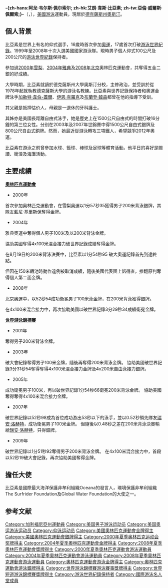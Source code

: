 {{noteTA
|G1=Aquatics
|T=zh-hans:阿龙·佩尔索尔; zh-hk:艾朗·比亞素; zh-tw:亞倫·佩爾索;
|1=zh-hans:阿龙; zh-hk:艾朗; zh-tw:亞倫;
|2=zh-hans:佩尔索尔; zh-hk:比亞素; zh-tw:佩爾索;
}}
{{Infobox Swimmer
| swimmername = Aaron Peirsol
| image = Aaron peirsol.JPG
| imagesize = 150px
| caption = 
| fullname = Aaron Wells Peirsol 
| nationality = {{USA}}
| strokes = [[仰泳|仰泳]]
| club = Longhorn Aquatics
| collegeteam = [[德克薩斯州大學奧斯汀分校|德克薩斯州大學奧斯汀分校]]
| birth_date ={{birth date and age|1983|7|23}}
| birth_place =  {{USA}}[[加利福尼亞州|加利福尼亞州]][[歐文|歐文]]
| height = {{height|ft=6|in=4}}
| weight = 
|medaltemplates= <!-- see [[Template:MedalRelatedTemplates|Template:MedalRelatedTemplates]] -->
{{MedalSport|男子[[游泳|游泳]]}}
{{MedalCountry|{{USA}} }}
{{MedalCompetition|[[奧林匹克運動會|奧林匹克運動會]]}}
{{MedalGold | [[2004年夏季奧林匹克運動會|2004年雅典]]<ref>{{cite web |url=http://sportsillustrated.cnn.com/olympics/2004/schedules/117BySport.html |title=2004 Olympic Games swimming results |accessdate=2007-07-22 |archive-date=2006-05-09 |archive-url=https://web.archive.org/web/20060509051921/http://sportsillustrated.cnn.com/olympics/2004/schedules/117BySport.html |dead-url=yes }}</ref>| [[2004年夏季奧林匹克運動會游泳比賽|100米背泳]]}}
{{MedalGold | [[2004年夏季奧林匹克運動會|2004年雅典]]| [[2004年夏季奧林匹克運動會游泳比賽|200米背泳]]}}
{{MedalGold | [[2004年夏季奧林匹克運動會|2004年雅典]]| [[2004年夏季奧林匹克運動會游泳比賽|4x100米混合接力]]}}
{{MedalGold  |[[2008年夏季奧林匹克運動會|2008年北京]] | [[2008年夏季奧林匹克運動會游泳比賽|100米背泳]]}}
{{MedalGold  |[[2008年夏季奧林匹克運動會|2008年北京]] | [[2008年夏季奧林匹克運動會游泳比賽|4x100米混合接力]]}}
{{MedalSilver| [[2000年夏季奧林匹克運動會|2000年悉尼]]<ref>{{cite web |url=http://espn.go.com/oly/summer00/swimming/index.html |title=ESPN Sydney Swimming |accessdate=2007-07-22 |archive-date=2007-08-21 |archive-url=https://web.archive.org/web/20070821022752/http://www.espn.go.com/oly/summer00/swimming/index.html |dead-url=no }}</ref>|200米背泳}}
{{MedalSilver|[[2008年夏季奧林匹克運動會|2008年北京]]|[[2008年夏季奧林匹克運動會游泳比賽|200米背泳]]}}
{{MedalCompetition|[[世界游泳錦標賽|世界游泳錦標賽]]}}
{{MedalGold | 2001年福岡| 200米背泳}}
{{MedalGold | 2003年巴塞隆納| 100米背泳}}
{{MedalGold | 2003年巴塞隆納| 200米背泳}}
{{MedalGold | 2003年巴塞隆納| 4x100米混合接力}}
{{MedalGold | [[2005年世界游泳錦標賽|2005年蒙特利爾]]| [[2005年世界游泳錦標賽|100米背泳]]}}
{{MedalGold | [[2005年世界游泳錦標賽|2005年蒙特利爾]]| [[2005年世界游泳錦標賽|200米背泳]]}}
{{MedalGold | [[2005年世界游泳錦標賽|2005年蒙特利爾]]| [[2005年世界游泳錦標賽|4x100米混合接力]]}}
{{MedalGold | [[2007年世界游泳錦標賽|2007年墨爾本]]| [[2007年世界游泳錦標賽|100米背泳]]}}
{{MedalGold | [[2009年世界游泳錦標賽|2009年羅馬]]| [[2009年世界游泳錦標賽游泳比賽|200米背泳]]}}
{{MedalGold | [[2009年世界游泳錦標賽|2009年羅馬]]| [[2009年世界游泳錦標賽游泳比賽|4x100米混合接力]]}}
{{MedalSilver | 2003年巴塞隆納| 4x200米自由泳接力}}
{{MedalSilver | [[2007年世界游泳錦標賽|2007年墨爾本]]| [[2007年世界游泳錦標賽|200米背泳]]}}
{{MedalCompetition|[[世界短池游泳錦標賽|世界短池游泳錦標賽]]}}
{{MedalGold | 2002年莫斯科| 200米背泳}}
{{MedalGold | 2002年莫斯科| 4x100米混合接力}}
{{MedalGold | 2002年莫斯科| 4x100米自由泳接力}}
{{MedalGold | 2004年印第安納波利斯| 100米背泳}}
{{MedalGold | 2004年印第安納波利斯| 200米背泳}}
{{MedalGold | 2004年印第安納波利斯| 4x100米混合接力}}
{{MedalSilver | 2002年莫斯科| 100米背泳}}
{{MedalBronze | 2002年莫斯科| 4x200米自由泳接力}}
{{MedalCompetition|[[泛美運動會|泛美運動會]]}}
{{MedalSilver | 1999年溫尼伯| 200米背泳}}
{{MedalCompetition|[[泛太平洋游泳錦標賽|泛太平洋游泳錦標賽]]}}
{{MedalGold | 2002年橫濱| 100米背泳}}
{{MedalGold | 2002年橫濱| 200米背泳}}
{{MedalGold | 2002年橫濱| 4x100米混合接力}}
{{MedalGold | 2006年維多利亞| 100米背泳}}
{{MedalGold | 2006年維多利亞| 200米背泳}}
{{MedalGold | 2006年維多利亞| 4x100米混合接力}}
}}
'''-{zh-hans:阿龙·韦尔斯·佩尔索尔; zh-hk:艾朗·韋斯·比亞素; zh-tw:亞倫·威爾斯·佩爾索;}-'''（{{lang-en|'''Aaron Wells Peirsol'''}}，{{bd|1983年|7月23日}}），[[美國|美國]][[游泳|游泳]]運動員，現居於[[德克薩斯州|德克薩斯州]][[奧斯汀|奧斯汀]]。

== 個人背景 ==

比亞素是世界上有名的仰式選手，16歲時首次參加[[夏季奧林匹克運動會|奧運]]，17歲首次打破[[游泳世界紀錄列表|游泳世界紀錄]]。1999年至2008年十次入選美國國家游泳隊。現時男子個人仰式100公尺及200公尺的[[游泳世界紀錄列表|游泳世界紀錄]]保持者。

參加過[[2000年夏季奧林匹克運動會|2000年雪梨]]、[[2000年夏季奧林匹克運動會|2004年雅典]]及[[2000年夏季奧林匹克運動會|2008年北京]]奧林匹克運動會，共奪得五金二銀的好成績。

大學時期，比亞素就讀於德克薩斯州大學奧斯汀分校，主修政治，並受訓於從1978年起就執教德克薩斯大學的游泳名教練{{tsl|en|Eddie Reese|}}。比亞素與世界記錄保持者和奧運金牌泳手[[加勒特·韋伯-蓋爾|加勒特·韋伯-蓋爾]]、[[伊恩·克羅克|伊恩·克羅克]]及[[布蘭登·韓森|布蘭登·韓森]]都曾在他的指導下受訓。

其父親是抵押估价人，母親是一退休的牙科護士。

其姊{{tsl|en|Hayley Peirsol|}}亦是美國長距離自由式泳手，她是歷史上在1500公尺自由式的時間打破16分鐘的第三位女性。分別在2003年及2007年世錦賽中得1500公尺自由式銀牌及800公尺自由式銅牌。然而，她最近從游泳轉攻三項鐵人，希望競爭2012年奧運。

比亞素在游泳之前曾參加水球、籃球、棒球及足球等體育活動。他平日的喜好是閱讀、衝浪及海灘活動。

==主要成績==
'''[[奧林匹克運動會|奧林匹克運動會]]'''

*2000年

首次參加奧林匹克運動會，在雪梨奧運以1分57秒35獲得男子200米背泳銀牌，其隊友藍尼‧基里斯保奪得金牌。

*2004年

雅典奧運中奪得個人男子100米及以200米背泳金牌。

協助美國奪得4x100米混合接力破世界記錄成績奪得金牌。

在8月19日的200米背泳決賽中，比亞素以1分54秒95 破大奧運記錄首先到達終點。

但因在150米轉池時動作違例被取消成績，隨後美國代表團上訴得直，推翻原判奪得個人第二面金牌。

*2008年

北京奧運中，以52秒54成功衛冕男子100米泳金牌，在200米背泳獲得銀牌。

在4x100米混合接力中，再次協助美國以破世界記錄3分29秒34成績衛冕金牌。

'''[[世界游泳錦標賽|世界游泳錦標賽]]'''

*2001年
奪得男子200米背泳金牌。

*2003年
破大會紀錄奪得男子100米金牌，隨後再奪得200米背泳金牌。
協助美國破世界記錄3分31秒54奪得奪得4x100米混合接力金牌及4x200米自由泳接力銀牌。

*2005年
成功衛冕男子100米，再以破世界記錄1分54秒66衛冕200米背泳金牌。
協助美國奪得奪得4x100米混合接力金牌。

*2007年
破世界記錄以52秒98成為首位成功游出53秒以下的泳手，並以0.52秒領先隊友[[瑞安·洛赫特|瑞安·洛赫特]]，成功衛冕男子100米金牌。
但隨後以0.48秒之差在200米背泳決賽輸給[[瑞安·洛赫特|瑞安·洛赫特]]，只得銀牌。

*2009年
破世界記錄以1分51秒92奪得男子200米背泳金牌。
在4x100米混合接力中，首段以52秒19破大會記錄，再次協助美國奪得金牌。

==擔任大使==
比亞素是國際最大海洋保護非牟利組織Oceana的發言人，環境保護非牟利組織The Surfrider Foundation及Global Water Foundation的大使之一。

== 参考文献 ==
{{Commons Category|Aaron Peirsol}}
{{Reflist}}

{{奥林匹克运动会游泳比赛男子100米仰泳冠军}}
{{奥林匹克运动会游泳比赛男子200米仰泳冠军}}
{{奥林匹克运动会游泳比赛男子4×100米混合泳接力冠军}}

{{Authority control}}
{{DEFAULTSORT:Peirsol, Aaron}}
[[Category:加利福尼亞州運動員|Category:加利福尼亞州運動員]]
[[Category:美国男子游泳运动员|Category:美国男子游泳运动员]]
[[Category:美国奥运游泳运动员|Category:美国奥运游泳运动员]]
[[Category:仰泳运动员|Category:仰泳运动员]]
[[Category:美國奧林匹克運動會金牌得主|Category:美國奧林匹克運動會金牌得主]]
[[Category:美國奧林匹克運動會銀牌得主|Category:美國奧林匹克運動會銀牌得主]]
[[Category:2000年夏季奥林匹克运动会奖牌得主|Category:2000年夏季奥林匹克运动会奖牌得主]]
[[Category:2004年夏季奧林匹克運動會金牌得主|Category:2004年夏季奧林匹克運動會金牌得主]]
[[Category:2008年夏季奧林匹克運動會獎牌得主|Category:2008年夏季奧林匹克運動會獎牌得主]]
[[Category:2000年夏季奧林匹克運動會游泳運動員|Category:2000年夏季奧林匹克運動會游泳運動員]]
[[Category:2004年夏季奧林匹克運動會游泳運動員|Category:2004年夏季奧林匹克運動會游泳運動員]]
[[Category:2008年夏季奧林匹克運動會游泳運動員|Category:2008年夏季奧林匹克運動會游泳運動員]]
[[Category:奧林匹克運動會游泳金牌得主|Category:奧林匹克運動會游泳金牌得主]]
[[Category:奧林匹克運動會游泳銀牌得主|Category:奧林匹克運動會游泳銀牌得主]]
[[Category:世界游泳錦標賽游泳賽事獎牌得主|Category:世界游泳錦標賽游泳賽事獎牌得主]]
[[Category:世界短道游泳錦標賽獎牌得主|Category:世界短道游泳錦標賽獎牌得主]]
[[Category:游泳世界紀錄保持者|Category:游泳世界紀錄保持者]]
[[Category:國際游泳名人堂成員|Category:國際游泳名人堂成員]]